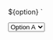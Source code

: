 

  ${option}
`

<Meta component={Select} decorators={[centered]} title="Components|Select" />

<Preview>
  <Story name="Default">
    <Select
      delay={number('delay', 200)}
      isDisabled={boolean('isDisabled', false)}
      isLoading={boolean('isLoading', false)}
      isMultiple={boolean('isMultiple', false)}
      variant={select('variant', { default: '', danger: 'danger' }, '')}
    >
      <Option value="optionA">Option A</Option>
      <Option value="optionB">Option B</Option>
      <Option value="optionC">Option C</Option>
      <Option value="optionD">Option D</Option>
    </Select>
  </Story>
</Preview>
